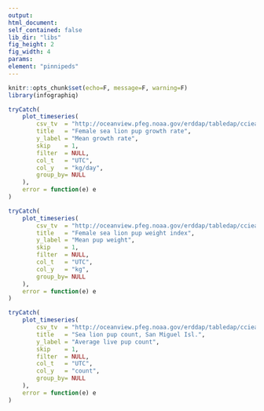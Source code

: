 ```yaml
---
output:
html_document:
self_contained: false
lib_dir: "libs"
fig_height: 2
fig_width: 4
params:
element: "pinnipeds"
---
```


```r
knitr::opts_chunk$set(echo=F, message=F, warning=F)
library(infographiq)
```

<base target="_parent">

```r
tryCatch(
    plot_timeseries(
        csv_tv  = "http://oceanview.pfeg.noaa.gov/erddap/tabledap/cciea_MM_pup_count.csv?time,mean_growth_rate",
        title   = "Female sea lion pup growth rate",
        y_label = "Mean growth rate",
        skip    = 1,
        filter  = NULL,
        col_t   = "UTC",
        col_y   = "kg/day",
        group_by= NULL
    ),
    error = function(e) e
)
```

```r
tryCatch(
    plot_timeseries(
        csv_tv  = "http://oceanview.pfeg.noaa.gov/erddap/tabledap/cciea_MM_pup_count.csv?time,mean_weight",
        title   = "Female sea lion pup weight index",
        y_label = "Mean pup weight",
        skip    = 1,
        filter  = NULL,
        col_t   = "UTC",
        col_y   = "kg",
        group_by= NULL
    ),
    error = function(e) e
)
```

```r
tryCatch(
    plot_timeseries(
        csv_tv  = "http://oceanview.pfeg.noaa.gov/erddap/tabledap/cciea_MM_pup_count.csv?time,live_pup_count",
        title   = "Sea lion pup count, San Miguel Isl.",
        y_label = "Average live pup count",
        skip    = 1,
        filter  = NULL,
        col_t   = "UTC",
        col_y   = "count",
        group_by= NULL
    ),
    error = function(e) e
)
```

